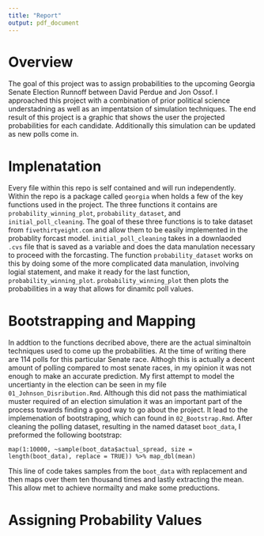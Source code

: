 ```yaml
---
title: "Report"
output: pdf_document
---
```


# Overview

The goal of this project was to assign probabilities to the upcoming Georgia Senate Election Runnoff between David Perdue and Jon Ossof. I approached this project with a combination of prior political science understadning as well as an impentatsion of simulation techniques. The end result of this project is a graphic that shows the user the projected probabilities for each candidate. Additionally this simulation can be updated as new polls come in. 

# Implenatation

Every file within this repo is self contained and will run independently. Within the repo is a package called `georgia` when holds a few of the key functions used in the project. The three functions it contains are `probability_winning_plot`, `probability_dataset`, and `initial_poll_cleaning`. The goal of these three functions is to take dataset from `fivethirtyeight.com` and allow them to be easily implemented in the probablity forcast model. `initial_poll_cleaning` takes in a downlaoded `.cvs` file that is saved as a variable and does the data manulation necessary to proceed with the forcasting. The function `probability_dataset` works on this by doing some of the more complicated data manulation, involving logial statement, and make it ready for the last function, `probability_winning_plot`. `probability_winning_plot` then plots the probabilities in a way that allows for dinamitc poll values.

# Bootstrapping and Mapping

In addtion to the functions decribed above, there are the actual siminaltoin techniques used to come up the probabilities. At the time of writing there are 114 polls for this particular Senate race. Althogh this is actually a decent amount of polling compared to most senate races, in my opinion it was not enough to make an accurate prediction. My first attempt to model the uncertianty in the election can be seen in my file `01_Johnson_Disribution.Rmd`. Although this did not pass the mathimiatical muster required of an election simulation it was an important part of the process towards finding a good way to go about the project. It lead to the implemenation of bootstraping, which can found in `02_Bootstrap.Rmd`. After cleaning the polling dataset, resulting in the named dataset `boot_data`, I preformed the following bootstrap:

`map(1:10000, ~sample(boot_data$actual_spread, size = length(boot_data), replace = TRUE)) %>% map_dbl(mean)`

This line of code takes samples from the `boot_data` with replacement and then maps over them ten thousand times and lastly extracting the mean. This allow met to achieve normailty and make some preductions. 

# Assigning Probability Values

